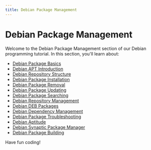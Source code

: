 ```yaml
---
title: Debian Package Management
---
```


# Debian Package Management

Welcome to the Debian Package Management section of our Debian programming tutorial. In this section, you'll learn about:

- [Debian Package Basics](./0-debian-package-basics.mdx)
- [Debian APT Introduction](./1-debian-apt-introduction.mdx)
- [Debian Repository Structure](./2-debian-repository-structure.mdx)
- [Debian Package Installation](./3-debian-package-installation.mdx)
- [Debian Package Removal](./4-debian-package-removal.mdx)
- [Debian Package Updating](./5-debian-package-updating.mdx)
- [Debian Package Searching](./6-debian-package-searching.mdx)
- [Debian Repository Management](./7-debian-repository-management.mdx)
- [Debian DEB Packages](./8-debian-deb-packages.mdx)
- [Debian Dependency Management](./9-debian-dependency-management.mdx)
- [Debian Package Troubleshooting](./10-debian-package-troubleshooting.mdx)
- [Debian Aptitude](./11-debian-aptitude.mdx)
- [Debian Synaptic Package Manager](./12-debian-synaptic.mdx)
- [Debian Package Building](./13-debian-package-building.mdx)

Have fun coding!
